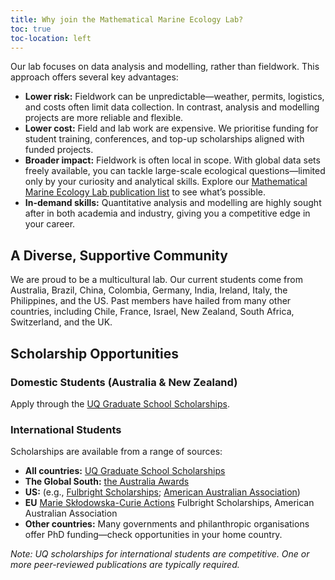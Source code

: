 ```yaml
---
title: Why join the Mathematical Marine Ecology Lab?
toc: true
toc-location: left
---
```


Our lab focuses on data analysis and modelling, rather than fieldwork. This approach offers several key advantages:

  - **Lower risk:** Fieldwork can be unpredictable—weather, permits, logistics, and costs often limit data collection. In contrast, analysis and modelling projects are more reliable and flexible.
- **Lower cost:** Field and lab work are expensive. We prioritise funding for student training, conferences, and top-up scholarships aligned with funded projects.
- **Broader impact:** Fieldwork is often local in scope. With global data sets freely available, you can tackle large-scale ecological questions—limited only by your curiosity and analytical skills. Explore our [Mathematical Marine Ecology Lab publication list](https://mathmarecol.github.io/publications/) to see what’s possible.
- **In-demand skills:** Quantitative analysis and modelling are highly sought after in both academia and industry, giving you a competitive edge in your career.

## A Diverse, Supportive Community
We are proud to be a multicultural lab. Our current students come from Australia, Brazil, China, Colombia, Germany, India, Ireland, Italy, the Philippines, and the US. Past members have hailed from many other countries, including Chile, France, Israel, New Zealand, South Africa, Switzerland, and the UK.

## Scholarship Opportunities
### Domestic Students (Australia & New Zealand)
Apply through the [UQ Graduate School Scholarships](https://scholarships.uq.edu.au/scholarship/graduate-school-scholarships-uqgss-%E2%80%93-includes-rtp).

### International Students
Scholarships are available from a range of sources:

  - **All countries:** [UQ Graduate School Scholarships](https://scholarships.uq.edu.au/scholarship/graduate-school-scholarships-uqgss-%E2%80%93-includes-rtp)
- **The Global South:** [the Australia Awards](https://www.dfat.gov.au/people-to-people/australia-awards/australia-awards-scholarships)
- **US:** (e.g., [Fulbright Scholarships](https://www.fulbright.org.au/applicants/us-applicants/); [American Australian Association](https://americanaustralian.org/))
- **EU** [Marie Skłodowska-Curie Actions](https://marie-sklodowska-curie-actions.ec.europa.eu/)
Fulbright Scholarships, American Australian Association
- **Other countries:** Many governments and philanthropic organisations offer PhD funding—check opportunities in your home country.

*Note: UQ scholarships for international students are competitive. One or more peer-reviewed publications are typically required.*
